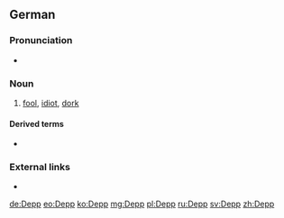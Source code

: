 ==German==
{{wikipedia|lang=de}}

===Pronunciation===
* {{IPA|/dɛp/|lang=de}}

===Noun===
{{de-noun|m|Deppen|gen2=Depps|Deppen}}

# {{lb|de|pejorative}} [[fool]], [[idiot]], [[dork]] {{gloss|quirky, silly and/or stupid, socially inept person, or one who is out of touch with contemporary trends}}
#: {{ux|de|– „Wenn er dabei ist, komme ich nicht mit.“<br/>– „Warum?“<br/>– „Weil er ein '''Depp''' ist!“|– “If he’s there, I’m not coming along.”<br/>– “Why?”<br/>– “Because he’s a dork!”}}

====Derived terms====
* {{l|de|Deppenapostroph||greengrocer’s apostrophe}}

===External links===
* {{R:Duden}}

[[de:Depp]]
[[eo:Depp]]
[[ko:Depp]]
[[mg:Depp]]
[[pl:Depp]]
[[ru:Depp]]
[[sv:Depp]]
[[zh:Depp]]